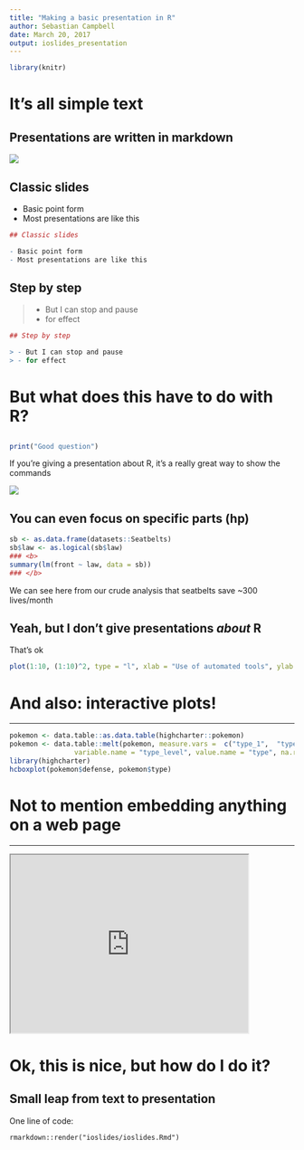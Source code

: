 ```yaml
---
title: "Making a basic presentation in R"
author: Sebastian Campbell
date: March 20, 2017
output: ioslides_presentation
---
```


```r
library(knitr)
```

# It's all simple text

## Presentations are written in markdown

![](assets/textfile.png)

## Classic slides

- Basic point form
- Most presentations are like this

```r
## Classic slides

- Basic point form
- Most presentations are like this
```

## Step by step

> - But I can stop and pause
> - for effect

```r
## Step by step

> - But I can stop and pause
> - for effect
```

# But what does this have to do with R?

## {.build}

```r
print("Good question")
```

If you're giving a presentation about R, it's a really great way to show the commands

![](assets/knitrchunk.png)

## You can even focus on specific parts (hp) {.smaller}

```r
sb <- as.data.frame(datasets::Seatbelts)
sb$law <- as.logical(sb$law)
### <b>
summary(lm(front ~ law, data = sb))
### </b>
```

<div class="notes">
We can see here from our crude analysis that seatbelts save ~300 lives/month
</div>


## Yeah, but I don't give presentations _about_ R {.build .smaller}

That's ok

```r
plot(1:10, (1:10)^2, type = "l", xlab = "Use of automated tools", ylab = "Ease of embedding R created plots")
```

# And also: interactive plots!

----

```r
pokemon <- data.table::as.data.table(highcharter::pokemon)
pokemon <- data.table::melt(pokemon, measure.vars =  c("type_1",  "type_2"), 
                variable.name = "type_level", value.name = "type", na.rm = TRUE)
library(highcharter)
hcboxplot(pokemon$defense, pokemon$type)
```

# Not to mention embedding anything on a web page

----

<iframe width="420" height="315"
src="http://intranet.fao.org">
</iframe>

# Ok, this is nice, but how do I do it?

## Small leap from text to presentation

One line of code:

`rmarkdown::render("ioslides/ioslides.Rmd")`

